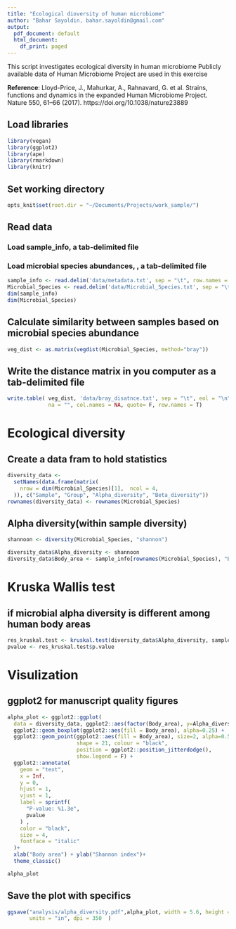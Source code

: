 ```yaml
---
title: "Ecological dioversity of human microbiome"
author: "Bahar Sayoldin, bahar.sayoldin@gmail.com"
output:
  pdf_document: default
  html_document:
    df_print: paged
---
```


This script investigates ecological diversity in human microbiome
Publicly available data of Human Microbiome Project are used in this exercise 

**Reference**: Lloyd-Price, J., Mahurkar, A., Rahnavard, G. et al. Strains, functions and dynamics in the expanded Human Microbiome Project. Nature 550, 61–66 (2017). https://doi.org/10.1038/nature23889

## Load libraries
```r
library(vegan)
library(ggplot2)
library(ape)
library(rmarkdown)
library(knitr)
```

## Set working directory
```r
opts_knit$set(root.dir = "~/Documents/Projects/work_sample/")
```

## Read data
### Load sample_info, a tab-delimited file
### Load microbial species abundances, , a tab-delimited file

```r
sample_info <- read.delim('data/metadata.txt', sep = "\t", row.names = 1)
Microbial_Species <- read.delim('data/Microbial_Species.txt', sep = "\t", row.names = 1)
dim(sample_info)
dim(Microbial_Species)
```

## Calculate similarity between samples based on microbial species abundance
```r
veg_dist <- as.matrix(vegdist(Microbial_Species, method="bray"))
```

## Write the distance matrix  in you computer as a tab-delimited file
```r
write.table( veg_dist, 'data/bray_disatnce.txt', sep = "\t", eol = "\n", 
             na = "", col.names = NA, quote= F, row.names = T)
```
# Ecological diversity
## Create a data fram to hold statistics
```r
diversity_data <-
  setNames(data.frame(matrix(
    nrow = dim(Microbial_Species)[1],  ncol = 4,
  )), c("Sample", "Group", "Alpha_diversity", "Beta_diversity"))
rownames(diversity_data) <- rownames(Microbial_Species)
```

## Alpha diversity(within sample diversity)
```r
shannoon <- diversity(Microbial_Species, "shannon")

diversity_data$Alpha_diversity <- shannoon
diversity_data$Body_area <- sample_info[rownames(Microbial_Species), "Body_area"]
```

# Kruska Wallis test 
## if microbial alpha diversity is different among human body areas
```r
res_kruskal.test <- kruskal.test(diversity_data$Alpha_diversity, sample_info$Body_area)
pvalue <- res_kruskal.test$p.value
```

# Visulization
## ggplot2 for manuscript quality figures
```r
alpha_plot <- ggplot2::ggplot(
  data = diversity_data, ggplot2::aes(factor(Body_area), y=Alpha_diversity)) +
  ggplot2::geom_boxplot(ggplot2::aes(fill = Body_area), alpha=0.25) +
  ggplot2::geom_point(ggplot2::aes(fill = Body_area), size=2, alpha=0.5, 
                      shape = 21, colour = "black", 
                      position = ggplot2::position_jitterdodge(), 
                      show.legend = F) + 
  ggplot2::annotate(
    geom = "text",
    x = Inf,
    y = 0,
    hjust = 1,
    vjust = 1,
    label = sprintf(
      "P-value: %1.3e",
      pvalue
    ) ,
    color = "black",
    size = 4,
    fontface = "italic"
  )+
  xlab("Body area") + ylab("Shannon index")+
  theme_classic()
```
```r
alpha_plot
```




## Save the plot with specifics
```r
ggsave("analysis/alpha_diversity.pdf",alpha_plot, width = 5.6, height = 3.6, 
       units = "in", dpi = 350  )
```
